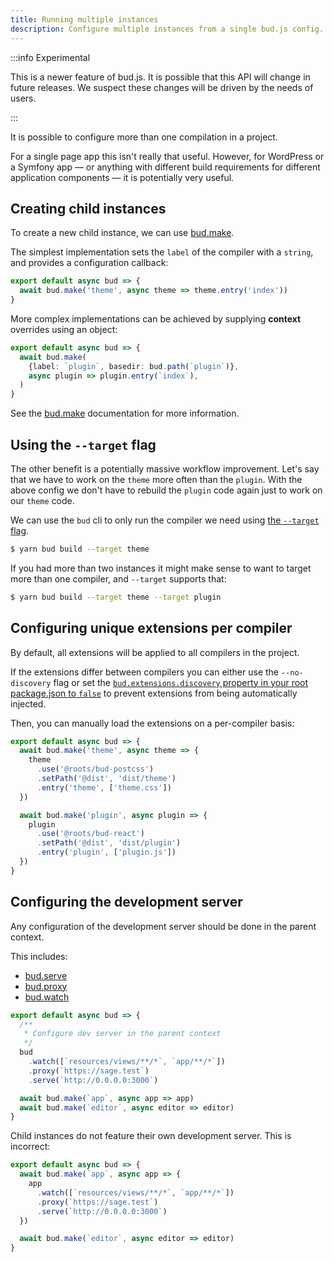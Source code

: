 ```yaml
---
title: Running multiple instances
description: Configure multiple instances from a single bud.js config.
---
```


:::info Experimental

This is a newer feature of bud.js. It is possible that this API will change in future releases. We suspect these changes will
be driven by the needs of users.

:::

It is possible to configure more than one compilation in a project.

For a single page app this isn't really that useful. However, for WordPress or a Symfony app &mdash; or anything with
different build requirements for different application components &mdash; it is potentially very useful.

## Creating child instances

To create a new child instance, we can use [bud.make](/reference/bud.make).

The simplest implementation sets the `label` of the compiler with a `string`, and provides a configuration callback:

```ts title=bud.config.js
export default async bud => {
  await bud.make('theme', async theme => theme.entry('index'))
}
```

More complex implementations can be achieved by supplying **context** overrides using an object:

```ts title=bud.config.js
export default async bud => {
  await bud.make(
    {label: `plugin`, basedir: bud.path(`plugin`)},
    async plugin => plugin.entry(`index`),
  )
}
```

See the [bud.make](/reference/bud.make) documentation for more information.

## Using the `--target` flag

The other benefit is a potentially massive workflow improvement. Let's say that we have to work on the `theme` more often than the `plugin`.
With the above config we don't have to rebuild the `plugin` code again just to work on our `theme` code.

We can use the `bud` cli to only run the compiler we need using [the `--target` flag](/learn/cli/build).

```sh
$ yarn bud build --target theme
```

If you had more than two instances it might make sense to want to target more than one compiler, and `--target` supports that:

```sh
$ yarn bud build --target theme --target plugin
```

## Configuring unique extensions per compiler

By default, all extensions will be applied to all compilers in the project.

If the extensions differ between compilers you can either use the `--no-discovery` flag or set the
[`bud.extensions.discovery` property in your root package.json to `false`](/learn/config/files/package)
to prevent extensions from being automatically injected.

Then, you can manually load the extensions on a per-compiler basis:

```ts title=bud.config.js
export default async bud => {
  await bud.make('theme', async theme => {
    theme
      .use('@roots/bud-postcss')
      .setPath('@dist', 'dist/theme')
      .entry('theme', ['theme.css'])
  })

  await bud.make('plugin', async plugin => {
    plugin
      .use('@roots/bud-react')
      .setPath('@dist', 'dist/plugin')
      .entry('plugin', ['plugin.js'])
  })
}
```

## Configuring the development server

Any configuration of the development server should be done in the parent context.

This includes:

- [bud.serve](/reference/bud.serve)
- [bud.proxy](/reference/bud.proxy)
- [bud.watch](/reference/bud.watch)

```ts title=bud.config.js
export default async bud => {
  /**
   * Configure dev server in the parent context
   */
  bud
    .watch([`resources/views/**/*`, `app/**/*`])
    .proxy(`https://sage.test`)
    .serve(`http://0.0.0.0:3000`)

  await bud.make(`app`, async app => app)
  await bud.make(`editor`, async editor => editor)
}
```

Child instances do not feature their own development server. This is incorrect:

```ts title=bud.config.js
export default async bud => {
  await bud.make(`app`, async app => {
    app
      .watch([`resources/views/**/*`, `app/**/*`])
      .proxy(`https://sage.test`)
      .serve(`http://0.0.0.0:3000`)
  })

  await bud.make(`editor`, async editor => editor)
}
```
